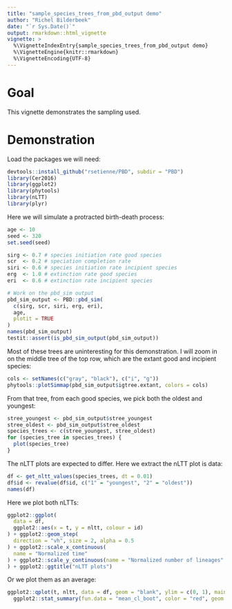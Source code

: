 ```yaml
---
title: "sample_species_trees_from_pbd_output demo"
author: "Richel Bilderbeek"
date: "`r Sys.Date()`"
output: rmarkdown::html_vignette
vignette: >
  %\VignetteIndexEntry{sample_species_trees_from_pbd_output demo}
  %\VignetteEngine{knitr::rmarkdown}
  %\VignetteEncoding{UTF-8}
---
```


# Goal

This vignette demonstrates the sampling used.

# Demonstration

Load the packages we will need:

```r
devtools::install_github("rsetienne/PBD", subdir = "PBD")
library(Cer2016)
library(ggplot2)
library(phytools)
library(nLTT)
library(plyr)
```

Here we will simulate a protracted birth-death process:

```r
age <- 10
seed <- 320
set.seed(seed)

sirg <- 0.7 # species initiation rate good species
scr  <- 0.2 # speciation completion rate
siri <- 0.6 # species initiation rate incipient species
erg  <- 1.0 # extinction rate good species
eri  <- 0.6 # extinction rate incipient species

# Work on the pbd_sim output
pbd_sim_output <- PBD::pbd_sim(
  c(sirg, scr, siri, erg, eri),
  age, 
  plotit = TRUE
)
names(pbd_sim_output)
testit::assert(is_pbd_sim_output(pbd_sim_output))
```

Most of these trees are uninteresting for this demonstration. I will zoom in
on the middle tree of the top row, which are the extant good and
incipient species:

```r
cols <- setNames(c("gray", "black"), c("i", "g"))
phytools::plotSimmap(pbd_sim_output$igtree.extant, colors = cols)
```

From that tree, from each good species, we pick both the oldest and youngest:

```r
stree_youngest <- pbd_sim_output$stree_youngest 
stree_oldest <- pbd_sim_output$stree_oldest
species_trees <- c(stree_youngest, stree_oldest)
for (species_tree in species_trees) {
  plot(species_tree)
}
```

The nLTT plots are expected to differ. Here we extract the nLTT plot is data:

```r
df <- get_nltt_values(species_trees, dt = 0.01)
df$id <- revalue(df$id, c("1" = "youngest", "2" = "oldest"))
names(df)
```

Here we plot both nLTTs:

```r
ggplot2::ggplot(
  data = df,
  ggplot2::aes(x = t, y = nltt, colour = id)
) + ggplot2::geom_step(
  direction = "vh", size = 2, alpha = 0.5
) + ggplot2::scale_x_continuous(
  name = "Normalized time"
) + ggplot2::scale_y_continuous(name = "Normalized number of lineages"
) + ggplot2::ggtitle("nLTT plots")
```

Or we plot them as an average:

```r
ggplot2::qplot(t, nltt, data = df, geom = "blank", ylim = c(0, 1), main = "Average nLTT plot of phylogenies") + 
  ggplot2::stat_summary(fun.data = "mean_cl_boot", color = "red", geom = "smooth")
```
